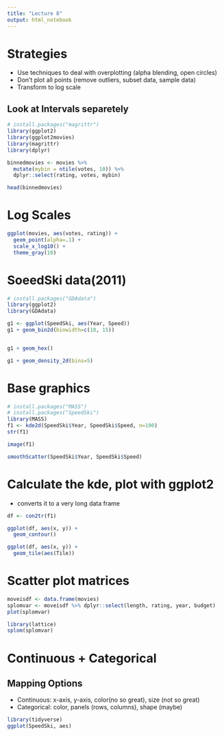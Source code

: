 ```yaml
---
title: "Lecture 8"
output: html_notebook
---
```


# Strategies
- Use techniques to deal with overplotting (alpha blending, open circles)
- Don't plot all points (remove outliers, subset data, sample data)
- Transform to log scale

## Look at Intervals separetely
```r
# install.packages("magrittr")
library(ggplot2)
library(ggplot2movies)
library(magrittr)
library(dplyr) 
```

```r
binnedmovies <- movies %>%
  mutate(mybin = ntile(votes, 10)) %>%
  dplyr::select(rating, votes, mybin)

head(binnedmovies)
```

# Log Scales
```r
ggplot(movies, aes(votes, rating)) +
  geom_point(alpha=.1) +
  scale_x_log10() +
  theme_gray(10)

```

# SoeedSki data(2011)
```r
# install.packages("GDAdata")
library(ggplot2)
library(GDAdata)
```

```r
g1 <- ggplot(SpeedSki, aes(Year, Speed))
g1 + geom_bin2d(binwidth=c(10, 15))
```
```r

```

```r
g1 + geom_hex()
```

```r
g1 + geom_density_2d(bins=5)
```

# Base graphics
```r
# install.packages("MASS")
# install.packages("SpeedSki")
library(MASS)
f1 <- kde2d(SpeedSki$Year, SpeedSki$Speed, n=100)
str(f1)
```

```r
image(f1)
```

```r
smoothScatter(SpeedSki$Year, SpeedSki$Speed)
```

# Calculate the kde, plot with ggplot2
- converts it to a very long data frame
```r
df <- con2tr(f1)
```
```r
ggplot(df, aes(x, y)) + 
  geom_contour()

ggplot(df, aes(x, y)) + 
  geom_tile(aes(Tile))
```

# Scatter plot matrices
```r
moveisdf <- data.frame(movies)
splomvar <- moveisdf %>% dplyr::select(length, rating, year, budget)
plot(splomvar)
```
```r
library(lattice)
splom(splomvar)
```
# Continuous + Categorical
## Mapping Options
- Continuous: x-axis, y-axis, color(no so great), size (not so great)
- Categorical: color, panels (rows, columns), shape (maybe)

```r
library(tidyverse)
ggplot(SpeedSki, aes)
```

